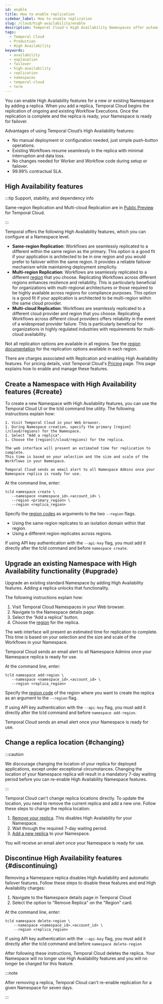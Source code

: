 ```yaml
---
id: enable
title: How to enable replication
sidebar_label: How to enable replication
slug: /cloud/high-availability/enable
description: Temporal Cloud's High Availability Namespaces offer automated failover, synchronized data replication, and high availability for workloads requiring disaster-tolerant deployment and 99.99% uptime.
tags:
  - Temporal Cloud
  - Production
  - High Availability
keywords:
  - availability
  - explanation
  - failover
  - high-availability
  - replication
  - namespaces
  - temporal-cloud
  - term
---
```



You can enable High Availability features for a new or existing Namespace by adding a replica.
When you add a replica, Temporal Cloud begins the replication of ongoing and existing Workflow Executions.
Once the replication is complete and the replica is ready, your Namespace is ready for failover.

Advantages of using Temporal Cloud’s High Availability features:

- No manual deployment or configuration needed, just simple push-button operations.
- Existing Workflows resume seamlessly in the replica with minimal interruption and data loss.
- No changes needed for Worker and Workflow code during setup or failover.
- 99.99% contractual SLA.

## High Availability features

:::tip Support, stability, and dependency info

Same-region Replication and Multi-cloud Replication are in [Public Preview](/evaluate/development-production-features/release-stages#public-preview) for Temporal Cloud.

:::

Temporal offers the following High Availability features, which you can configure at a Namespace level.

- **Same-region Replication**: Workflows are seamlessly replicated to a different <ToolTipTerm term="isolation domain" src="isolation domains" /> within the same region as the primary.
  This option is a good fit if your application is architected to be in one region and you would prefer to failover within the same region.
  It provides a reliable failover mechanism while maintaining deployment simplicity.
- **Multi-region Replication**: Workflows are seamlessly replicated to a different [region](/cloud/regions) that you choose.
  Replicating Workflows across different regions enhances resilience and reliability.
  This is particularly beneficial for organizations with multi-regional architectures or those required to be highly available across regions for compliance purposes.
  This option is a good fit if your application is architected to be multi-region within the same cloud provider.
- **Multi-cloud Replication**: Workflows are seamlessly replicated to a different cloud provider and region that you choose.
  Replicating Workflows across different cloud providers offers reliability in the event of a widespread provider failure.
  This is particularly beneficial for organizations in highly regulated industries with requirements for multi-cloud availability.

Not all replication options are available in all regions. See the [region documentation](/cloud/regions) for the replication options available in each region.

There are charges associated with Replication and enabling High Availability features.
For pricing details, visit Temporal Cloud's [Pricing](/cloud/pricing) page.
This page explains how to enable and manage these features.

## Create a Namespace with High Availability features {#create}

To create a new Namespace with High Availability features, you can use the Temporal Cloud UI or the tcld command line utility.
The following instructions explain how:

<Tabs>

<TabItem value="webui" label="Web UI">

    1. Visit Temporal Cloud in your Web browser.
    1. During Namespace creation, specify the primary [region](/cloud/regions) for the Namespace.
    1. Select "Add a replica".
    1. Choose the [region](/cloud/regions) for the replica.

    The web interface will present an estimated time for replication to complete.
    This time is based on your selection and the size and scale of the Workflows in your Namespace.

    Temporal Cloud sends an email alert to all Namespace Admins once your Namespace replica is ready for use.

</TabItem>

<TabItem value="tcldcli" label="tcld">

At the command line, enter:

```
tcld namespace create \
   --namespace <namespace_id>.<account_id> \
   --region <primary_region> \
   --region <replica_region>
```

Specify the [region codes](/cloud/regions) as arguments to the two `--region` flags.

- Using the same region replicates to an isolation domain within that region.
- Using a different region replicates across regions.

If using API key authentication with the `--api-key` flag, you must add it directly after the tcld command and before `namespace create`.

</TabItem>

</Tabs>

## Upgrade an existing Namespace with High Availability functionality {#upgrade}

Upgrade an existing standard Namespace by adding High Availability features.
Adding a replica unlocks that functionality.

The following instructions explain how:

<Tabs>

<TabItem value="webui" label="Web UI">

1. Visit Temporal Cloud Namespaces in your Web browser.
1. Navigate to the Namespace details page.
1. Select the “Add a replica” button.
1. Choose the [region](/cloud/regions) for the replica.

The web interface will present an estimated time for replication to complete.
This time is based on your selection and the size and scale of the Workflows in your Namespace.

Temporal Cloud sends an email alert to all Namespace Admins once your Namespace replica is ready for use.

</TabItem>

<TabItem value="tcldcli" label="tcld">

At the command line, enter:

```
tcld namespace add-region \
   --namespace <namespace_id>.<account_id> \
   --region <replica_region>
```

Specify the [region code](/cloud/regions) of the region where you want to create the replica as an argument to the `--region` flag.

If using API key authentication with the `--api-key` flag, you must add it directly after the tcld command and before `namespace add-region`.

Temporal Cloud sends an email alert once your Namespace is ready for use.

</TabItem>

</Tabs>

## Change a replica location {#changing}

:::caution

We discourage changing the location of your replica for deployed applications, except under exceptional circumstances.
Changing the location of your Namespace replica will result in a mandatory 7-day waiting period before you can re-enable High Availability Namespace features.

:::

Temporal Cloud can't change replica locations directly.
To update the location, you need to remove the current replica and add a new one.
Follow these steps to change the replica location:

1. [Remove your replica](#discontinuing).
   This disables High Availability for your Namespace.
2. Wait through the required 7-day waiting period.
3. [Add a new replica](#upgrade) to your Namespace.

You will receive an email alert once your Namespace is ready for use.

## Discontinue High Availability features {#discontinuing}

Removing a Namespace replica disables High Availability and automatic failover features.
Follow these steps to disable these features and end High Availability charges:

<Tabs>

<TabItem value="webui" label="Web UI">

1. Navigate to the Namespace details page in Temporal Cloud
1. Select the option to "Remove Replica" on the "Region" card.

</TabItem>

<TabItem value="tcldcli" label="tcld">

At the command line, enter:

```
tcld namespace delete-region \
    --namespace <namespace_id>.<account_id> \
    --region <replica_region>
```

If using API key authentication with the `--api-key` flag, you must add it directly after the tcld command and before `namespace delete-region`

</TabItem>

</Tabs>

After following these instructions, Temporal Cloud deletes the replica.
Your Namespace will no longer use High Availability features and you will no longer be charged for this feature.

:::note

After removing a replica, Temporal Cloud can't re-enable replication for a given Namespace for seven days.

:::
